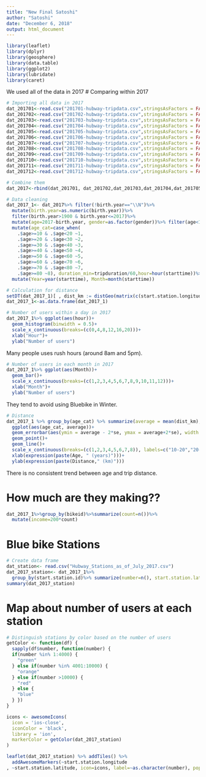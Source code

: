 ```yaml
---
title: "New Final Satoshi"
author: "Satoshi"
date: "December 6, 2018"
output: html_document
---
```


```r
library(leaflet)
library(dplyr)
library(geosphere)
library(data.table)
library(ggplot2)
library(lubridate)
library(caret)
```

We used all of the data in 2017
# Comparing within 2017
```r
# Importing all data in 2017
dat_201701<-read.csv("201701-hubway-tripdata.csv",stringsAsFactors = FALSE)
dat_201702<-read.csv("201702-hubway-tripdata.csv",stringsAsFactors = FALSE)
dat_201703<-read.csv("201703-hubway-tripdata.csv",stringsAsFactors = FALSE)
dat_201704<-read.csv("201704-hubway-tripdata.csv",stringsAsFactors = FALSE)
dat_201705<-read.csv("201705-hubway-tripdata.csv",stringsAsFactors = FALSE)
dat_201706<-read.csv("201706-hubway-tripdata.csv",stringsAsFactors = FALSE)
dat_201707<-read.csv("201707-hubway-tripdata.csv",stringsAsFactors = FALSE)
dat_201708<-read.csv("201708-hubway-tripdata.csv",stringsAsFactors = FALSE)
dat_201709<-read.csv("201709-hubway-tripdata.csv",stringsAsFactors = FALSE)
dat_201710<-read.csv("201710-hubway-tripdata.csv",stringsAsFactors = FALSE)
dat_201711<-read.csv("201711-hubway-tripdata.csv",stringsAsFactors = FALSE)
dat_201712<-read.csv("201712-hubway-tripdata.csv",stringsAsFactors = FALSE)

# Combine them
dat_2017<-rbind(dat_201701, dat_201702,dat_201703,dat_201704,dat_201705,dat_201706,dat_201707,dat_201708,dat_201709,dat_201710,dat_201711,dat_201712)

# Data cleaning
dat_2017_1<- dat_2017%>% filter(!birth.year=="\\N")%>%
  mutate(birth.year=as.numeric(birth.year))%>%
  filter(birth.year>1900 & birth.year<=2017)%>%
  mutate(age=2017-birth.year, gender=as.factor(gender))%>% filter(age<115)%>%
  mutate(age_cat=case_when(
    .$age>=10 & .$age<20 ~1,
    .$age>=20 & .$age<30 ~2,
    .$age>=30 & .$age<40 ~3,
    .$age>=40 & .$age<50 ~4,
    .$age>=50 & .$age<60 ~5,
    .$age>=60 & .$age<70 ~6,
    .$age>=70 & .$age<80 ~7,
    .$age>=80 ~8), duration_min=tripduration/60,hour=hour(starttime))%>%
  mutate(Year=year(starttime), Month=month(starttime))

# Calculation for distance
setDT(dat_2017_1)[ , dist_km := distGeo(matrix(c(start.station.longitude, start.station.latitude), ncol = 2),matrix(c(end.station.longitude, end.station.latitude), ncol = 2))/1000]
dat_2017_1<-as.data.frame(dat_2017_1)
```

```r
# Number of users within a day in 2017
dat_2017_1%>% ggplot(aes(hour))+
  geom_histogram(binwidth = 0.5)+
  scale_x_continuous(breaks=(c(0,4,8,12,16,20)))+
  xlab("Hour")+
  ylab("Number of users")
```
Many people uses rush hours (around 8am and 5pm).


```r
# Number of users in each month in 2017
dat_2017_1%>% ggplot(aes(Month))+
  geom_bar()+
  scale_x_continuous(breaks=(c(1,2,3,4,5,6,7,8,9,10,11,12)))+
  xlab("Month")+
  ylab("Number of users")
```
They tend to avoid using Bluebike in Winter. 

```r
# Distance
dat_2017_1 %>% group_by(age_cat) %>% summarize(average = mean(dist_km), se=sd(dist_km)/sqrt(n())) %>% 
  ggplot(aes(age_cat, average))+ 
  geom_errorbar(aes(ymin = average - 2*se, ymax = average+2*se), width = 0.25)+
  geom_point()+
  geom_line()+
  scale_x_continuous(breaks=(c(1,2,3,4,5,6,7,8)), labels=c("10-20","20-30","30-40","40-50","50-60","60-70","70-80","80-"))+
  xlab(expression(paste(Age, " (years)")))+
  ylab(expression(paste(Distance," (km)")))
```
There is no consistent trend between age and trip distance.


# How much are they making??
```r
dat_2017_1%>%group_by(bikeid)%>%summarize(count=n())%>%
  mutate(income=200*count)
```






# Blue bike Stations
```r
# Create data frame
dat_station<- read.csv("Hubway_Stations_as_of_July_2017.csv")
dat_2017_station<- dat_2017_1%>% 
  group_by(start.station.id)%>% summarize(number=n(), start.station.latitude=first(start.station.latitude), start.station.longitude=first(start.station.longitude),start.station.name=first(start.station.name))%>% filter(start.station.latitude>0)
summary(dat_2017_station)
```


# Map about number of users at each station 
```r
# Distinguish stations by color based on the number of users
getColor <- function(df) {
  sapply(df$number, function(number) {
  if(number %in% 1:4000) {
    "green"
  } else if(number %in% 4001:10000) {
    "orange"
  } else if(number >10000) {
    "red"
  } else {
    "blue"
  } })
}

icons <- awesomeIcons(
  icon = 'ios-close',
  iconColor = 'black',
  library = 'ion',
  markerColor = getColor(dat_2017_station)
)

leaflet(dat_2017_station) %>% addTiles() %>%
  addAwesomeMarkers(~start.station.longitude
, ~start.station.latitude, icon=icons, label=~as.character(number), popup = ~start.station.name)
```